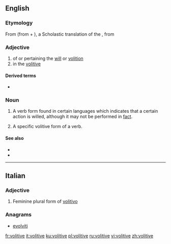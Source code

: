==English==

===Etymology===
From {{etyl|ML.|en}} {{m|la|volitivus|}} (from {{m|la|volo|volo|want}} + {{m|la|-ivus}}), a Scholastic translation of the {{etyl|grc|-}} {{m|grc|θελητικός|}}, from {{m|grc|θέλησις||a will, a willing}}

===Adjective===
{{en-adj|-}}

# of or pertaining the [[will]] or [[volition]]
# in the [[#Noun|volitive]]

====Derived terms====
* {{l|en|volitivity}}

===Noun===
{{en-noun}}

# {{label|en|uncountable|linguistics}} A verb form found in certain languages which indicates that a certain action is willed, although it may not be performed in [[fact]].
# {{label|en|linguistics}} A specific volitive form of a verb.

====See also====
* {{l|en|mode}}
* {{l|en|desiderative}}

----

==Italian==

===Adjective===
{{head|it|adjective form}}

# Feminine plural form of [[volitivo]]

===Anagrams===
* [[evolviti#Italian|evolviti]]

[[fr:volitive]]
[[it:volitive]]
[[ku:volitive]]
[[pl:volitive]]
[[ru:volitive]]
[[vi:volitive]]
[[zh:volitive]]